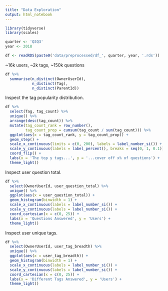```yaml
---
title: "Data Exploration"
output: html_notebook
---
```


```r
library(tidyverse)
library(scales)
```
```r
quarter <- 'Q2Q3'
year <- 2018

df <- readRDS(paste0('data/preprocessed/df_', quarter, year, '.rds'))
```


~16k users, ~2k tags, ~150k questions
```r
df %>% 
  summarise(n_distinct(OwnerUserId),
            n_distinct(Tag),
            n_distinct(ParentId))
```

Inspect the tag popularity distribution.
```r
df %>%
  select(Tag, tag_count) %>% 
  unique() %>% 
  arrange(desc(tag_count)) %>%
  mutate(tag_count_rank = row_number(),
         tag_count_prop = cumsum(tag_count / sum(tag_count))) %>% 
  ggplot(aes(x = tag_count_rank, y = tag_count_prop)) +
  geom_step() +
  scale_x_continuous(limits = c(0, 200), labels = label_number_si()) +
  scale_y_continuous(labels = label_percent(), breaks = seq(0, 1, 0.1)) +
  coord_flip() +
  labs(x = 'The top y tags...', y = '...cover off x% of questions') +
  theme_light()
```

Inspect user question total.
```r
df %>% 
  select(OwnerUserId, user_question_total) %>% 
  unique() %>% 
  ggplot(aes(x = user_question_total)) +
  geom_histogram(binwidth = 1) +
  scale_x_continuous(labels = label_number_si()) +
  scale_y_continuous(labels = label_number_si()) +
  coord_cartesian(x = c(0, 25)) +
  labs(x = 'Questions Answered', y = 'Users') +
  theme_light()
```

Inspect user unique tags.
```r
df %>% 
  select(OwnerUserId, user_tag_breadth) %>% 
  unique() %>% 
  ggplot(aes(x = user_tag_breadth)) +
  geom_histogram(binwidth = 1) +
  scale_x_continuous(labels = label_number_si()) +
  scale_y_continuous(labels = label_number_si()) +
  coord_cartesian(x = c(0, 25)) +
  labs(x = 'Different Tags Answered', y = 'Users') +
  theme_light()
```


